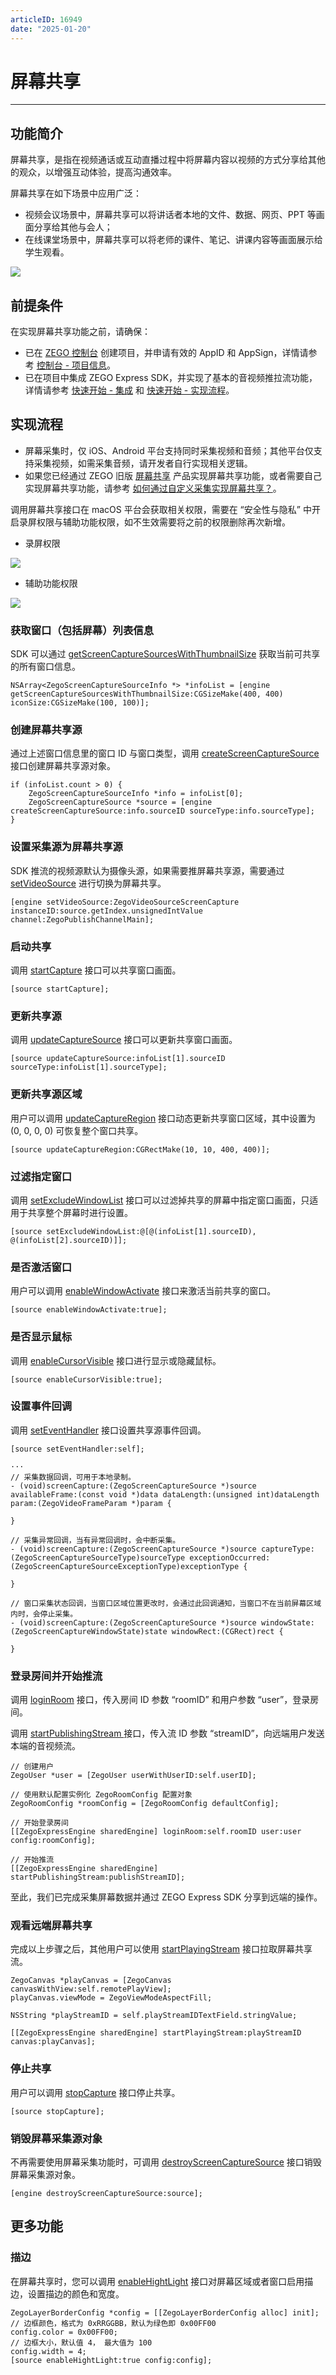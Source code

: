 ```yaml
---
articleID: 16949
date: "2025-01-20"
---
```

# 屏幕共享

- - -

## 功能简介

屏幕共享，是指在视频通话或互动直播过程中将屏幕内容以视频的方式分享给其他的观众，以增强互动体验，提高沟通效率。

屏幕共享在如下场景中应用广泛：

- 视频会议场景中，屏幕共享可以将讲话者本地的文件、数据、网页、PPT 等画面分享给其他与会人；
- 在线课堂场景中，屏幕共享可以将老师的课件、笔记、讲课内容等画面展示给学生观看。

<Frame width="512" height="auto" caption=""><img src="https://doc-media.zego.im/sdk-doc/Pics/Express/screen_share_scene_new.png" /></Frame>


## 前提条件

在实现屏幕共享功能之前，请确保：
- 已在 [ZEGO 控制台](https://console.zego.im) 创建项目，并申请有效的 AppID 和 AppSign，详情请参考 [控制台 - 项目信息](/console/project-info)。
- 已在项目中集成 ZEGO Express SDK，并实现了基本的音视频推拉流功能，详情请参考 [快速开始 - 集成](!Integration/SDK_Integration) 和 [快速开始 - 实现流程](!Integration/Solution_Implementation)。



## 实现流程


<Warning title="注意">

- 屏幕采集时，仅 iOS、Android 平台支持同时采集视频和音频；其他平台仅支持采集视频，如需采集音频，请开发者自行实现相关逻辑。
- 如果您已经通过 ZEGO 旧版 [屏幕共享](!ScreenCaptureSDK-DownloadSDK/DownloadSDK) 产品实现屏幕共享功能，或者需要自己实现屏幕共享功能，请参考 [如何通过自定义采集实现屏幕共享？](http://doc-zh.zego.im/faq/Express_Share_Screen?product=HybridHierarchicalDeliverySystem&platform=windows)。
</Warning>


调用屏幕共享接口在 macOS 平台会获取相关权限，需要在 “安全性与隐私” 中开启录屏权限与辅助功能权限，如不生效需要将之前的权限删除再次新增。
- 录屏权限

<Frame width="512" height="auto" caption=""><img src="https://doc-media.zego.im/sdk-doc/Pics/Express/Adobe_Captivate.png" /></Frame>

- 辅助功能权限

<Frame width="512" height="auto" caption=""><img src="https://doc-media.zego.im/sdk-doc/Pics/Express/Auxiliary_functions.png" /></Frame>

### 获取窗口（包括屏幕）列表信息

SDK 可以通过 [getScreenCaptureSourcesWithThumbnailSize](@getScreenCaptureSourcesWithThumbnailSize) 获取当前可共享的所有窗口信息。

```objc
NSArray<ZegoScreenCaptureSourceInfo *> *infoList = [engine getScreenCaptureSourcesWithThumbnailSize:CGSizeMake(400, 400) iconSize:CGSizeMake(100, 100)];
```

### 创建屏幕共享源

通过上述窗口信息里的窗口 ID 与窗口类型，调用 [createScreenCaptureSource](@createScreenCaptureSource) 接口创建屏幕共享源对象。

```objc
if (infoList.count > 0) {
    ZegoScreenCaptureSourceInfo *info = infoList[0];
    ZegoScreenCaptureSource *source = [engine createScreenCaptureSource:info.sourceID sourceType:info.sourceType];
}
```

### 设置采集源为屏幕共享源

SDK 推流的视频源默认为摄像头源，如果需要推屏幕共享源，需要通过 [setVideoSource](@setVideoSource) 进行切换为屏幕共享。

```objc
[engine setVideoSource:ZegoVideoSourceScreenCapture instanceID:source.getIndex.unsignedIntValue channel:ZegoPublishChannelMain];
```

### 启动共享

调用 [startCapture](@startCapture) 接口可以共享窗口画面。

```objc
[source startCapture];
```

### 更新共享源

调用 [updateCaptureSource](@updateCaptureSource) 接口可以更新共享窗口画面。

```objc
[source updateCaptureSource:infoList[1].sourceID sourceType:infoList[1].sourceType];
```

### 更新共享源区域

用户可以调用 [updateCaptureRegion](@updateCaptureRegion) 接口动态更新共享窗口区域，其中设置为 (0, 0, 0, 0) 可恢复整个窗口共享。


```objc
[source updateCaptureRegion:CGRectMake(10, 10, 400, 400)];
```

### 过滤指定窗口

调用 [setExcludeWindowList](@setExcludeWindowList) 接口可以过滤掉共享的屏幕中指定窗口画面，只适用于共享整个屏幕时进行设置。

```objc
[source setExcludeWindowList:@[@(infoList[1].sourceID), @(infoList[2].sourceID)]];
```

### 是否激活窗口

用户可以调用 [enableWindowActivate](@enableWindowActivate) 接口来激活当前共享的窗口。

```objc
[source enableWindowActivate:true];
```

### 是否显示鼠标

调用 [enableCursorVisible](@enableCursorVisible) 接口进行显示或隐藏鼠标。

```objc
[source enableCursorVisible:true];
```

<a id="callback"></a>

### 设置事件回调

调用 [setEventHandler](@setEventHandler-ZegoScreenCaptureSource) 接口设置共享源事件回调。

```objc
[source setEventHandler:self];

···
// 采集数据回调，可用于本地录制。
- (void)screenCapture:(ZegoScreenCaptureSource *)source availableFrame:(const void *)data dataLength:(unsigned int)dataLength param:(ZegoVideoFrameParam *)param {

}

// 采集异常回调，当有异常回调时，会中断采集。
- (void)screenCapture:(ZegoScreenCaptureSource *)source captureType:(ZegoScreenCaptureSourceType)sourceType exceptionOccurred:(ZegoScreenCaptureSourceExceptionType)exceptionType {

}

// 窗口采集状态回调，当窗口区域位置更改时，会通过此回调通知，当窗口不在当前屏幕区域内时，会停止采集。
- (void)screenCapture:(ZegoScreenCaptureSource *)source windowState:(ZegoScreenCaptureWindowState)state windowRect:(CGRect)rect {

}
```

### 登录房间并开始推流

调用 [loginRoom](@loginRoom) 接口，传入房间 ID 参数 “roomID” 和用户参数 “user”，登录房间。

调用 [startPublishingStream ](@startPublishingStream) 接口，传入流 ID 参数 “streamID”，向远端用户发送本端的音视频流。

```objc
// 创建用户
ZegoUser *user = [ZegoUser userWithUserID:self.userID];

// 使用默认配置实例化 ZegoRoomConfig 配置对象
ZegoRoomConfig *roomConfig = [ZegoRoomConfig defaultConfig];

// 开始登录房间
[[ZegoExpressEngine sharedEngine] loginRoom:self.roomID user:user config:roomConfig];

// 开始推流
[[ZegoExpressEngine sharedEngine] startPublishingStream:publishStreamID];
```

至此，我们已完成采集屏幕数据并通过 ZEGO Express SDK 分享到远端的操作。

### 观看远端屏幕共享

完成以上步骤之后，其他用户可以使用 [startPlayingStream](@startPlayingStream) 接口拉取屏幕共享流。

```objc
ZegoCanvas *playCanvas = [ZegoCanvas canvasWithView:self.remotePlayView];
playCanvas.viewMode = ZegoViewModeAspectFill;

NSString *playStreamID = self.playStreamIDTextField.stringValue;

[[ZegoExpressEngine sharedEngine] startPlayingStream:playStreamID canvas:playCanvas];
```

### 停止共享

用户可以调用 [stopCapture](@stopCapture) 接口停止共享。

```objc
[source stopCapture];
```

### 销毁屏幕采集源对象

不再需要使用屏幕采集功能时，可调用 [destroyScreenCaptureSource](@destroyScreenCaptureSource) 接口销毁屏幕采集源对象。

```objc
[engine destroyScreenCaptureSource:source];
```

## 更多功能

<a id="highlight"></a>

### 描边

在屏幕共享时，您可以调用 [enableHightLight](@enableHightLight) 接口对屏幕区域或者窗口启用描边，设置描边的颜色和宽度。

```objc
ZegoLayerBorderConfig *config = [[ZegoLayerBorderConfig alloc] init];
// 边框颜色，格式为 0xRRGGBB，默认为绿色即 0x00FF00
config.color = 0x00FF00;
// 边框大小，默认值 4， 最大值为 100
config.width = 4;
[source enableHightLight:true config:config];
```
